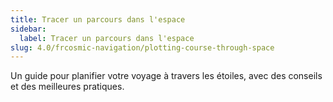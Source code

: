 ```yaml
---
title: Tracer un parcours dans l'espace
sidebar:
  label: Tracer un parcours dans l'espace
slug: 4.0/frcosmic-navigation/plotting-course-through-space
---
```


Un guide pour planifier votre voyage à travers les étoiles, avec des conseils et des meilleures pratiques.
